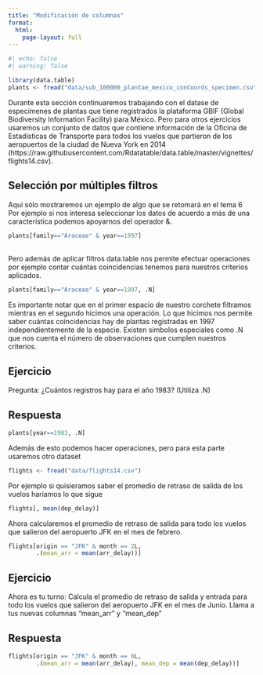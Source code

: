 ```yaml
---
title: "Modificación de columnas"
format: 
  html:
    page-layout: full 
---
```

```r
#| echo: false
#| warning: false

library(data.table)
plants <- fread("data/sub_100000_plantae_mexico_conCoords_specimen.csv")
```
Durante esta sección continuaremos trabajando con el datase de especímenes de plantas que tiene registrados la plataforma GBIF (Global Biodiversity Information Facility) para México. Pero para otros ejercicios usaremos un conjunto de datos que contiene información de la Oficina de Estadísticas de Transporte para todos los vuelos que partieron de los aeropuertos de la ciudad de Nueva York en 2014 (https://raw.githubusercontent.com/Rdatatable/data.table/master/vignettes/flights14.csv).

## Selección por múltiples filtros

Aquí sólo mostraremos un ejemplo de algo que se retomará en el tema 6 
Por ejemplo si nos interesa seleccionar los datos de acuerdo a más de una característica podemos apoyarnos del operador &.

```r
plants[family=="Araceae" & year==1997]
```

<br>
Pero además de aplicar filtros data.table nos permite efectuar operaciones por ejemplo contar cuántas coincidencias tenemos para nuestros criterios aplicados.

```r
plants[family=="Araceae" & year==1997, .N]
```
Es importante notar que en el primer espacio de nuestro corchete filtramos mientras en el segundo hicimos una operación. 
Lo que hicimos nos permite saber cuántas coincidencias hay de plantas registradas en 1997 independientemente de la especie. Existen símbolos especiales como .N que nos cuenta el número de observaciones que cumplen nuestros criterios.

::: {.callout-note collapse="true"}
## Ejercicio

Pregunta:
¿Cuántos registros hay para el año 1983? (Utiliza .N)
::: 

::: {.callout-note collapse="true"}

## Respuesta
```r
plants[year==1983, .N]
```
Además de esto podemos hacer operaciones, pero para esta parte usaremos otro dataset

```r
flights <- fread("data/flights14.csv")
```
Por ejemplo si quisieramos saber el promedio de retraso de salida de los vuelos haríamos lo que sigue

```r
flights[, mean(dep_delay)]
```

Ahora calcularemos el promedio de retraso de salida para todo los vuelos que salieron del aeropuerto JFK en el mes de febrero.

```r
flights[origin == "JFK" & month == 2L,
        .(mean_arr = mean(arr_delay))]
```
:::

::: {.callout-note collapse="true"}
## Ejercicio

Ahora es tu turno: Calcula el promedio de retraso de salida y entrada para todo los vuelos que salieron del aeropuerto JFK en el mes de Junio. Llama a tus nuevas columnas "mean_arr" y "mean_dep"

::: 

::: {.callout-note collapse="true"}
## Respuesta

```r
flights[origin == "JFK" & month == 6L,
        .(mean_arr = mean(arr_delay), mean_dep = mean(dep_delay))]
```

:::

